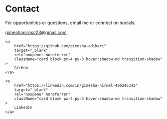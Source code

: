 # Contact

For opportunities or questions, email me or connect on socials.

<div className="mt-6 space-y-4">
    <a
        href="mailto:gimeshanirmal23@gmail.com"
        className="card block px-4 py-3 hover:shadow-md transition-shadow"
    >
        gimeshanirmal23@gmail.com
    </a>

    <a
        href="https://github.com/gimesha-adikari"
        target="_blank"
        rel="noopener noreferrer"
        className="card block px-4 py-3 hover:shadow-md transition-shadow"
    >
        GitHub
    </a>

    <a
        href="https://linkedin.com/in/gimesha-nirmal-490245343"
        target="_blank"
        rel="noopener noreferrer"
        className="card block px-4 py-3 hover:shadow-md transition-shadow"
    >
        LinkedIn
    </a>
</div>
